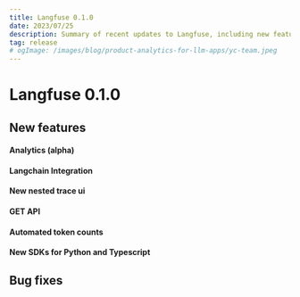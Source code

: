 ```yaml
---
title: Langfuse 0.1.0
date: 2023/07/25
description: Summary of recent updates to Langfuse, including new features and bug fixes.
tag: release
# ogImage: /images/blog/product-analytics-for-llm-apps/yc-team.jpeg
---
```


# Langfuse 0.1.0

## New features

#### Analytics (alpha)

#### Langchain Integration

#### New nested trace ui

#### GET API

#### Automated token counts

#### New SDKs for Python and Typescript

## Bug fixes
